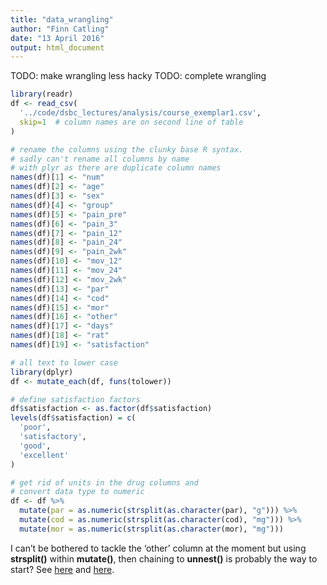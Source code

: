 ```yaml
---
title: "data_wrangling"
author: "Finn Catling"
date: "13 April 2016"
output: html_document
---
```


TODO: make wrangling less hacky
TODO: complete wrangling

```r
library(readr)
df <- read_csv(
  '../code/dsbc_lectures/analysis/course_exemplar1.csv',
  skip=1  # column names are on second line of table
)

# rename the columns using the clunky base R syntax.
# sadly can't rename all columns by name
# with plyr as there are duplicate column names
names(df)[1] <- "num"
names(df)[2] <- "age"
names(df)[3] <- "sex"
names(df)[4] <- "group"
names(df)[5] <- "pain_pre"
names(df)[6] <- "pain_3"
names(df)[7] <- "pain_12"
names(df)[8] <- "pain_24"
names(df)[9] <- "pain_2wk"
names(df)[10] <- "mov_12"
names(df)[11] <- "mov_24"
names(df)[12] <- "mov_2wk"
names(df)[13] <- "par"
names(df)[14] <- "cod"
names(df)[15] <- "mor"
names(df)[16] <- "other"
names(df)[17] <- "days"
names(df)[18] <- "rat"
names(df)[19] <- "satisfaction"

# all text to lower case
library(dplyr)
df <- mutate_each(df, funs(tolower))

# define satisfaction factors
df$satisfaction <- as.factor(df$satisfaction)
levels(df$satisfaction) = c(
  'poor',
  'satisfactory',
  'good',
  'excellent'
)

# get rid of units in the drug columns and
# convert data type to numeric
df <- df %>%
  mutate(par = as.numeric(strsplit(as.character(par), "g"))) %>%
  mutate(cod = as.numeric(strsplit(as.character(cod), "mg"))) %>%
  mutate(mor = as.numeric(strsplit(as.character(mor), "mg")))
```

I can't be bothered to tackle the 'other' column at the moment but using **strsplit()** within **mutate()**, then chaining to **unnest()** is probably the way to start? See [here](http://bioinfoblog.it/2015/02/the-most-useful-r-command-unnest-from-tidyr/) and [here](http://stackoverflow.com/a/28938537/1684046).
